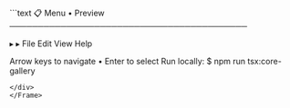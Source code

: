 <Frame>
<div style={{background:'#0f131a',border:'1px solid #1f2430',borderRadius:'8px' ,width:'100%',height:'100%',overflow:'hidden',boxShadow:'0 10px 30px rgba(0,0,0,.35)'}}>
```text
📋 Menu • Preview
──────────────────────────────────────────

  ▸ ▸ File
      Edit
      View
      Help

Arrow keys to navigate • Enter to select
Run locally:
  $ npm run tsx:core-gallery
```
</div>
</Frame>

